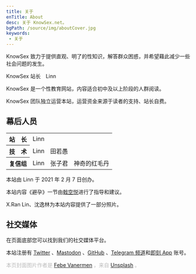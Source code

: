 ```yaml
---
title: 关于
enTitle: About
desc: 关于 KnowSex.net。
bgPath: /source/img/aboutCover.jpg
keywords: 
 - 关于
---
```


<div class="center-block quote">
    <p style="text-align: unset;">
        KnowSex 致力于提供直观、明了的性知识，解答群众困惑，并希望藉此减少一些社会问题的发生。
    </p>
    <span class="source">KnowSex 站长&emsp;Linn</span>
</div>
<div class="hr"></div>

KnowSex 是一个性教育网站，内容适合初中及以上阶段的人群阅读。

KnowSex 团队独立运营本站，运营资金来源于读者的支持、站长自费。

幕后人员
----
<table class="table table-borderless w-auto namelist">
  <tbody>
    <tr>
      <th scope="row">站&emsp;长</th>
      <td>Linn</td>
    </tr>
    <tr>
      <th scope="row">技&emsp;术</th>
      <td>Linn</td><td>田若愚</td>
    </tr>
    <tr>
      <th scope="row">复信组</th>
      <td>Linn</td><td>张子君</td><td>神奇的红毛丹</td>
    </tr>

  </tbody>
</table>

本站由 Linn 于 2021 年 2 月 7 日创办。

本站内容《避孕》一节由[戟空悦](https://www.zhihu.com/people/woden-5)进行了指导和建议。

X.Ran Lin、沈逸林为本站内容提供了一部分照片。

社交媒体
----

在页面底部您可以找到我们的社交媒体平台。

本站注册有 [Twitter](https://twitter.com/KnowSex_net) 、[Mastodon](https://o3o.ca/@knowsex) 、[GitHub](https://github.com/knowsex) 、[Telegram 频道](https://t.me/KnowSex_net)和[即刻 App](https://okjk.co/IJ8Ur) 账号。

<End />

<p style="color: #bbb">本页封面图片作者是 <a target="_blank" href="https://unsplash.com/@febev">Febe Vanermen</a> ，来自 <a target="_blank" href="https://unsplash.com/photos/xnuGgz0ctks">Unsplash</a> 。</p>